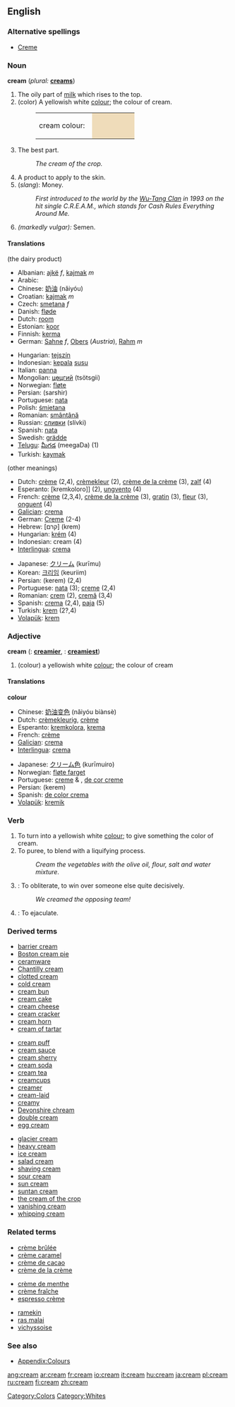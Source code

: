 {{wikipedia}}
==English==

===Alternative spellings===
*[[Creme]]

===Noun===
'''cream''' (''plural:'' '''[[creams]]''')

# The oily part of [[milk]] which rises to the top.
# (color) A yellowish white [[colour]]; the colour of cream.
#:<table><tr><td>cream colour: &nbsp;</td><td bgcolor="#EFDCBA" width="80">&nbsp; </td></tr></table>
# The best part.
#:''The cream of the crop.''
# A product to apply to the skin.
# (''slang''): Money.
#:''First introduced to the world by the [[Wu-Tang Clan]] in 1993 on the hit single C.R.E.A.M., which stands for Cash Rules Everything Around Me.''
# ''(markedly vulgar):'' Semen.

====Translations====
(the dairy product)
{{top}}
*Albanian: [[ajkë]] ''f'', [[kajmak]] ''m''
*Arabic: {{ARchar|[[قشطة]]}} {{Unicode|(qíšʈa)}} {{f}}
*Chinese: [[奶油]] (nǎiyóu)
*Croatian: [[kajmak]] ''m''
*Czech: [[smetana]] ''f''
*Danish: [[fløde]]
*Dutch: [[room#Dutch|room]] {{m}}
*Estonian: [[koor]]
*Finnish: [[kerma]]
*German: [[Sahne]] ''f'', [[Obers]] (''Austria''), [[Rahm]] ''m''
{{mid}}
*Hungarian: [[tej]][[szín]]
*Indonesian: [[kepala]] [[susu]]
*Italian: [[panna]] {{f}}
*Mongolian: [[цөцгий]] (tsötsgii)
*Norwegian: [[fløte]]
*Persian: {{FAchar|[[سرشیر]]}} (sarshir)
*Portuguese: [[nata]] {{f}}
*Polish: [[śmietana]] {{f}}
*Romanian: [[smântână]] {{f}}
*Russian: [[сливки]] (slívki) {{f}} {{p}}
*Spanish: [[nata]] {{f}}
*Swedish: [[grädde]]
*[[Telugu]]: [[మీగడ]] (meegaDa) (1)
*Turkish: [[kaymak]]
{{bottom}}

(other meanings)
{{top}}
*Dutch: [[crème]] {{n}} (2,4), [[crèmekleur]] {{f}} (2), [[crème de la crème]] (3), [[zalf]] (4)
*Esperanto: [kremkoloro]] (2), [[ungvento]] (4)
*French: [[crème]] {{f}} (2,3,4), [[crème de la crème]] (3), [[gratin]] (3), [[fleur]] (3), [[onguent]] (4)
*[[Galician]]: [[crema]]
*German: [[Creme]] (2-4)
*Hebrew: [קרם] (krem)
*Hungarian: [[krém]] (4)
*Indonesian: cream (4)
*[[Interlingua]]: [[crema]]
{{mid}}
*Japanese: [[クリーム]] (kurīmu)
*Korean: [[크리임]] (keuriim)
*Persian: {{FAchar|[[کرم]]}} (kerem) (2,4)
*Portuguese: [[nata]] {{f}} (3); [[creme]] {{m}} (2,4)
*Romanian: [[crem]] (2), [[cremă]] (3,4)
*Spanish: [[crema]] {{f}} (2,4), [[paja]] {{f}} (5)
*Turkish: [[krem]] (2?,4)
*[[Volapük]]: [[krem]]
{{bottom}}

===Adjective===
'''cream'''  ({{compar}}: '''[[creamier]]''', {{superl}}: '''[[creamiest]]''')
#(colour) a yellowish white [[colour]]; the colour of cream

====Translations====
'''colour'''
{{top}}
*Chinese: [[奶油变色]] (nǎiyóu biànsè)
*Dutch: [[crèmekleurig]], [[crème]]
*Esperanto: [[kremkolora]], [[krema]]
*French: [[crème]]
*[[Galician]]: [[crema]]
*[[Interlingua]]: [[crema]]
{{mid}}
*Japanese: [[クリーム色]] (kurīmuiro)
*Norwegian: [[fløte farget]]
*Portuguese: [[creme]] {{m}} & {{f}}, [[de cor creme]]
*Persian: {{FAchar|[[کرم]]}} (kerem)
*Spanish: [[de color crema]]
*[[Volapük]]: [[kremik]]
{{bottom}}

===Verb===
{{en-infl-reg-consonant|cream||}}

# To turn into a yellowish white [[colour]]; to give something the color of cream.
# To puree, to blend with a liquifying process.
#:''Cream the vegetables with the olive oil, flour, salt and water mixture''.
# {{slang}}: To obliterate, to win over someone else quite decisively.
#:''We creamed the opposing team!''
# {{vulgar}}: To ejaculate.

===Derived terms===
{{top3}}
*[[barrier cream]]
*[[Boston cream pie]]
*[[ceramware]]
*[[Chantilly cream]]
*[[clotted cream]]
*[[cold cream]]
*[[cream bun]]
*[[cream cake]]
*[[cream cheese]]
*[[cream cracker]]
*[[cream horn]]
*[[cream of tartar]]
{{mid3}}
*[[cream puff]]
*[[cream sauce]]
*[[cream sherry]]
*[[cream soda]]
*[[cream tea]]
*[[creamcups]]
*[[creamer]]
*[[cream-laid]]
*[[creamy]]
*[[Devonshire chream]]
*[[double cream]]
*[[egg cream]]
{{mid3}}
*[[glacier cream]]
*[[heavy cream]]
*[[ice cream]]
*[[salad cream]]
*[[shaving cream]]
*[[sour cream]]
*[[sun cream]]
*[[suntan cream]]
*[[the cream of the crop]]
*[[vanishing cream]]
*[[whipping cream]]
{{bottom}}

===Related terms===
{{top3}}
*[[crème brûlée]]
*[[crème caramel]]
*[[crème de cacao]]
*[[crème de la crème]]
{{mid3}}
*[[crème de menthe]]
*[[crème fraîche]]
*[[espresso crème]]
{{mid3}}
*[[ramekin]]
*[[ras malai]]
*[[vichyssoise]]
{{bottom}}

===See also===
*[[Wiktionary_Appendix:Colours|Appendix:Colours]]

[[Category:Colors]]
[[Category:Whites]]

[[ang:cream]]
[[ar:cream]]
[[fr:cream]]
[[io:cream]]
[[it:cream]]
[[hu:cream]]
[[ja:cream]]
[[pl:cream]]
[[ru:cream]]
[[fi:cream]]
[[zh:cream]]